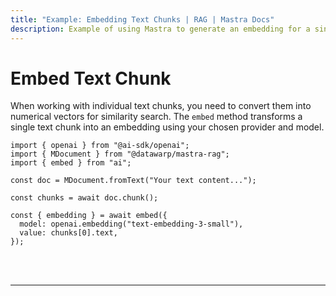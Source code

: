 ```yaml
---
title: "Example: Embedding Text Chunks | RAG | Mastra Docs"
description: Example of using Mastra to generate an embedding for a single text chunk for similarity search.
---
```



# Embed Text Chunk

When working with individual text chunks, you need to convert them into numerical vectors for similarity search. The `embed` method transforms a single text chunk into an embedding using your chosen provider and model.

```tsx copy
import { openai } from "@ai-sdk/openai";
import { MDocument } from "@datawarp/mastra-rag";
import { embed } from "ai";

const doc = MDocument.fromText("Your text content...");

const chunks = await doc.chunk();

const { embedding } = await embed({
  model: openai.embedding("text-embedding-3-small"),
  value: chunks[0].text,
});
```

<br />
<br />
<hr className="dark:border-[#404040] border-gray-300" />
<br />
<br />
<GithubLink
  link={
    "https://github.com/mastra-ai/mastra/blob/main/examples/basics/rag/embed-text-chunk"
  }
/>
